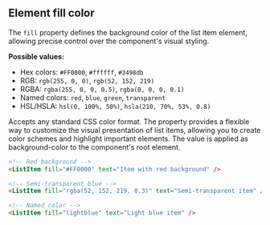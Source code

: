 ## Element fill color

The `fill` property defines the background color of the list item element, allowing precise control over the component's visual styling.

**Possible values:**

- Hex colors: `#FF0000`, `#ffffff`, `#3498db`
- RGB: `rgb(255, 0, 0)`, `rgb(52, 152, 219)`
- RGBA: `rgba(255, 0, 0, 0.5)`, `rgba(0, 0, 0, 0.1)`
- Named colors: `red`, `blue`, `green`, `transparent`
- HSL/HSLA: `hsl(0, 100%, 50%)`, `hsla(210, 70%, 53%, 0.8)`

Accepts any standard CSS color format. The property provides a flexible way to customize the visual presentation of list items, allowing you to create color schemes and highlight important elements. The value is applied as background-color to the component's root element.

```html
<!-- Red background -->
<ListItem fill="#FF0000" text="Item with red background" />

<!-- Semi-transparent blue -->
<ListItem fill="rgba(52, 152, 219, 0.3)" text="Semi-transparent item" />

<!-- Named color -->
<ListItem fill="lightblue" text="Light blue item" />
```
